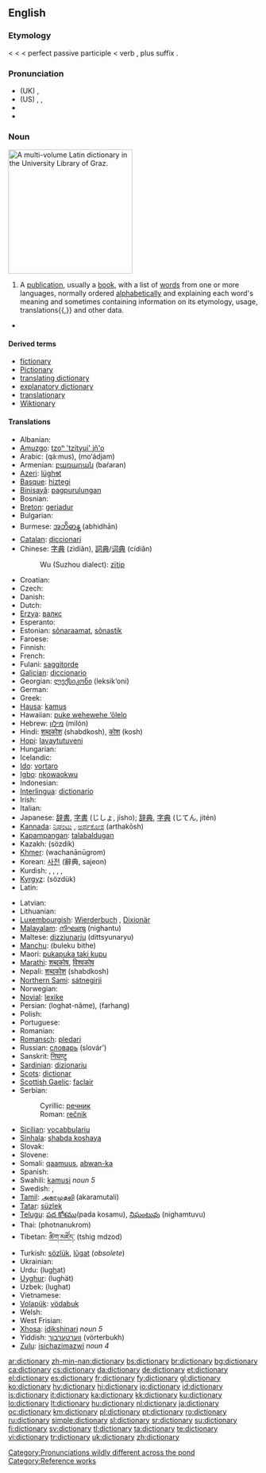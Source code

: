 {{wikipedia}}
==English==

===Etymology===
{{ML.}} {{term|dictionarium}} < {{L.}} {{term|dictionarius}} < {{term|dictio||speaking}} < perfect passive participle {{term|dictus}} < verb {{term|dicere||to speak}}, plus suffix {{term|-arium||room, place}}.

===Pronunciation===
* (UK) {{IPA|/ˈdɪkʃən(ə)ɹi/}}, {{SAMPA|/"dIkS@n(@)ri/}}
* (US) {{enPR|dĭk'shə-nĕr"ē}}, {{IPA|/ˈdɪkʃənˌɛɹi/}}, {{SAMPA|/"dIkS@n%Eri/}}
* {{audio|en-us-dictionary.ogg|Audio (US)}}
* {{audio|en-uk-dictionary.ogg|Audio (UK)}}

===Noun===
[[Image:Latin dictionary.jpg|thumb|250px|A multi-volume Latin dictionary in the [[w:University Library of Graz|University Library of Graz]].]]
{{en-noun|dictionaries}}

# A [[publication]], usually a [[book]], with a list of [[word]]s from one or more languages, normally ordered [[alphabetical]]ly and explaining each word's meaning and sometimes containing information on its etymology, usage, translations{{,}} and other data.

* {{seeCites}}

====Derived terms====
* [[fictionary]]
* [[Pictionary]]
* [[translating dictionary]]
* [[explanatory dictionary]]
* [[translationary]]
* [[Wiktionary]]

====Translations====
{{trans-top|publication that explains the meanings of an ordered list of words}}
* Albanian: {{t-|sq|fjalor|xs=Albanian}}
* [[Amuzgo]]: [[tzoⁿ 'tzítyui' jñ'o]]
* Arabic: {{Arab|[[قاموس]]}} (qá:mus), {{Arab|[[معجم]]}} (mo‘ádjam)
* Armenian: [[բառարան]] (baŕaran)
* [[Azeri]]: [[lüghɘt]]
* [[Basque]]: [[hiztegi]]
* [[Binisayâ]]: [[pagpurulungan]]
* Bosnian: {{t-|bs|rječnik|m}}
* [[Breton]]: [[geriadur]]
* Bulgarian: {{t+|bg|речник|m|tr=rečnik|sc=Cyrl}}
* Burmese: [[အဘိဓာန္]] (abhidhān)
* [[Catalan]]: [[diccionari]] {{m}}
* Chinese: [[字典]] (zìdiǎn), [[詞典]]/[[词典]] (cídiǎn)
*: Wu (Suzhou dialect): [[zïtip]]
* Croatian: {{t+|hr|rječnik|m}}
* Czech: {{t+|cs|slovník|m}}
* Danish: {{t+|da|ordbog|c}}
* Dutch: {{t+|nl|woordenboek|n}}
* [[Erzya]]: [[валкс]]
* Esperanto: {{t+|eo|vortaro|xs=Esperanto}}
* Estonian: [[sõnaraamat]], [[sõnastik]]
* Faroese: {{t+|fo|orðabók|f|xs=Faroese}}
* Finnish: {{t+|fi|sanakirja}}
* French: {{t+|fr|dictionnaire|m}}
* Fulani: [[saggitorde]]
* [[Galician]]: [[diccionario]] {{m}}
* Georgian: [[ლექსიკონი]] (leksik‘oni)
* German: {{t+|de|Wörterbuch|n}}
* Greek: {{t+|el|λεξικό|n|tr=lexikó|sc=Grek}}
* [[Hausa]]: [[kamus]]
* Hawaiian: [[puke wehewehe ‘ōlelo]]
* Hebrew: [[מילון]] (milón) {{m}}
* Hindi: [[शब्दकोश]] (shabdkosh), [[कोश]] (kosh)
* [[Hopi]]: [[lavaytutuveni]]
* Hungarian: {{t+|hu|szótár}}
* Icelandic: {{t+|is|orðabók|f}}
* [[Ido]]: [[vortaro]]
* [[Igbo]]: [[nkowaokwu]]
* Indonesian: {{t+|id|kamus|xs=Indonesian}}
* [[Interlingua]]: [[dictionario]]
* Irish: {{t+|ga|foclóir|m|xs=Irish}}
* Italian: {{t+|it|dizionario|m}}
* Japanese: [[辞書]], [[字書]] (じしょ, jísho); [[辞典]], [[字典]] (じてん, jitén)
* [[Kannada]]: [[ನಿಘಂಟು]] {{unicode|(nighangṭu)}}, [[ಅರ್ಥಕೋಶ]] (arthakōsh)
* [[Kapampangan]]: [[talabaldugan]]
* Kazakh: {{Cyrl|[[сөздик]]}} (sözdik)
* [[Khmer]]: {{Khmr|[[វចនានុក្រម]]}} (wachanānūgrom)
* Korean: [[사전]] (辭典, sajeon)
* Kurdish: {{t+|ku|ferheng|f}}, {{t+|ku|peyvname|f}}, {{t+|ku|bêjename|f}}, {{t+|ku|qamûs|f}}, {{t+|ku|فه‌رهه‌نگ|sc=KUchar}}
* [[Kyrgyz]]: {{Cyrl|[[сөздүк]]}} (sözdük)
* Latin: {{t-|la|dictionarium|n}}
{{trans-mid}}
* Latvian: {{t+|lv|vārdnīca|f|xs=Latvian}}
* Lithuanian: {{t+|lt|žodynas|m|xs=Lithuanian}}
* [[Luxembourgish]]: [[Wierderbuch]] {{n}}, [[Dixionär]] {{m}}
* [[Malayalam]]: [[നിഘണ്ടു]] (nighantu)
* Maltese: [[dizzjunarju]] (dittsyunaryu)
* [[Manchu]]: (buleku bithe)
* Maori: [[pukapuka taki kupu]]
* [[Marathi]]: [[शब्दकोष]], [[विश्वकोष]]
* Nepali: [[शब्दकोश]] (shabdkosh)
* [[Northern Sami]]: [[sátnegirji]]
* Norwegian: {{t+|no|ordbok|m|f}}
* [[Novial]]: [[lexike]]
* Persian: {{fa-Arab|[[لغتنامه]]}} (loghat-nâme), {{fa-Arab|[[فرهنگ]]}} (farhang)
* Polish: {{t+|pl|słownik|m}}
* Portuguese: {{t+|pt|dicionário|m}}
* Romanian: {{t+|ro|dicţionar|n}}
* [[Romansch]]: [[pledari]] {{m}}
* Russian: [[словарь]] (slovár’) {{m}}
* Sanskrit: [[निघण्टु]] {{unicode|(nighaṇṭu)}}
* [[Sardinian]]: [[dizionariu]] {{m}}
* [[Scots]]: [[dictionar]]
* [[Scottish Gaelic]]: [[faclair]] {{m}}
* Serbian:
*: Cyrillic: [[речник#Serbian|речник]] {{m}}
*: Roman: [[rečnik#Serbian|rečnik]] {{m}}
* [[Sicilian]]: [[vocabbulariu]] {{m}}
* [[Sinhala]]: [[shabda koshaya]]
* Slovak: {{t-|sk|slovník|m}}
* Slovene: {{t+|sl|slovar|m}}
* Somali: [[qaamuus]], [[abwan-ka]]
* Spanish: {{t+|es|diccionario|m}}
* Swahili: [[kamusi]] ''noun 5''
* Swedish: {{t+|sv|ordbok|c}}, {{t+|sv|lexikon|n}}
* [[Tamil]]: [[அகரமுதலி]] (akaramutali)
* [[Tatar]]: [[süzlek]]
* [[Telugu]]: [[పద కోశము]](pada kosamu), [[నిఘంటువు]] (nighamtuvu)
* Thai: {{Thai|[[พจนานุกรม]]}} (photnanukrom)
* Tibetan: [[ཚིག་མཛོད་]] (tshig mdzod)
* Turkish: [[sözlük]], [[lugat|lûgat]] (''obsolete'')
* Ukrainian: {{t+|uk|словник|m|tr=slóvnyk|sc=Cyrl|xs=Ukrainian}}
* Urdu: {{ur-Arab|[[لغت]]}} (lu<u>gh</u>at)
* [[Uyghur]]: (lughät)
* Uzbek: {{Cyrl|[[луғат]]}} (lughat)
* Vietnamese: {{t+|vi|tự điển|xs=Vietnamese}}
* [[Volapük]]: [[vödabuk]]
* Welsh: {{t-|cy|geiriadur|xs=Welsh}}
* West Frisian: {{t+|fy|wurdboek|n|xs=West Frisian}}
* [[Xhosa]]: [[idikshinari]] ''noun 5''
* Yiddish: [[ווערטערבוך]] (vörterbukh)
* [[Zulu]]: [[isichazimazwi]] ''noun 4''
{{trans-bottom}}

[[Category:Pronunciations wildly different across the pond]]
[[Category:Reference works]]

[[ar:dictionary]]
[[zh-min-nan:dictionary]]
[[bs:dictionary]]
[[br:dictionary]]
[[bg:dictionary]]
[[ca:dictionary]]
[[cs:dictionary]]
[[da:dictionary]]
[[de:dictionary]]
[[et:dictionary]]
[[el:dictionary]]
[[es:dictionary]]
[[fr:dictionary]]
[[fy:dictionary]]
[[gl:dictionary]]
[[ko:dictionary]]
[[hy:dictionary]]
[[hi:dictionary]]
[[io:dictionary]]
[[id:dictionary]]
[[is:dictionary]]
[[it:dictionary]]
[[ka:dictionary]]
[[kk:dictionary]]
[[ku:dictionary]]
[[lo:dictionary]]
[[lt:dictionary]]
[[hu:dictionary]]
[[nl:dictionary]]
[[ja:dictionary]]
[[oc:dictionary]]
[[km:dictionary]]
[[pl:dictionary]]
[[pt:dictionary]]
[[ro:dictionary]]
[[ru:dictionary]]
[[simple:dictionary]]
[[sl:dictionary]]
[[sr:dictionary]]
[[su:dictionary]]
[[fi:dictionary]]
[[sv:dictionary]]
[[tl:dictionary]]
[[ta:dictionary]]
[[te:dictionary]]
[[vi:dictionary]]
[[tr:dictionary]]
[[uk:dictionary]]
[[zh:dictionary]]